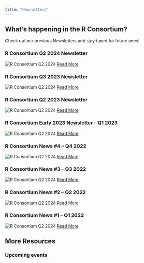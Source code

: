 ```yaml
---
title: "Newsletters"
---
```



## What’s happening in the R Consortium?
Check out our previous Newsletters and stay tuned for future ones!

### R Consortium Q2 2024 Newsletter
![R Consortium Q2 2024](images/R-CONSORTIUM-Q7-2023-NEWSLETTER-1-1024x576.webp)
[Read More](./R-Consortium-Q2-2024-Newsletter.qmd)

### R Consortium Q3 2023 Newsletter
![R Consortium Q2 2024](images/R-CONSORTIUM-Q7-2023-NEWSLETTER-1-1024x576 (1).webp)
[Read More](#)

### R Consortium Q2 2023 Newsletter
![R Consortium Q2 2024](images/Our-first-newsletter-cover-2-1024x576.webp)
[Read More](#)

### R Consortium Early 2023 Newsletter – Q1 2023
![R Consortium Q2 2024](images/Our-first-newsletter-cover-1-1024x576.webp)
[Read More](#)

### R Consortium News #4 – Q4 2022
![R Consortium Q2 2024](images/Our-first-newsletter-cover--1024x576.webp)
[Read More](#)

### R Consortium News #3 – Q3 2022
![R Consortium Q2 2024](images/newsletter-3-1024x576.webp)
[Read More](#)

### R Consortium News #2 – Q2 2022
![R Consortium Q2 2024](images/Newsletter2-1-1024x576.webp)
[Read More](#)

### R Consortium News #1 – Q1 2022
![R Consortium Q2 2024](images/Event-image-size-for-website-mediatext-1024x576.webp)
[Read More](#)

## More Resources
### Upcoming events

